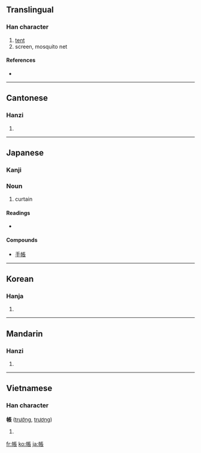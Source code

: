 {{also|帐|賬}}
==Translingual==

===Han character===
{{Han char|rn=50|rad=巾|as=08|sn=11|four=4123<sub>2</sub>|canj=中月尸一女 (LBSMV)|ids=⿰[[巾]][[長]]
}}

# [[tent]]
# screen, mosquito net

====References====
* {{Han ref|kx=0332.200|dkj=08939|dj=0638.190|hdz=10742.080|uh=5E33|ud=24115|bh=B162|bd=45410}}

----

==Cantonese==

===Hanzi===
{{yue-hanzi|jyut=|y=jeung3|sim=帐}}

# {{defn|Cantonese}}

----

==Japanese==

===Kanji===
{{ja-kanji|grade=3|rs=巾08}}

===Noun===
{{ja-noun|k|hira=とばり|rom=tobari}}

# curtain

====Readings====
* {{ja-readings|on=[[ちょう]] (chō)|kun=[[とばり]] (tobari), [[はり]] (hari)}}

====Compounds====
* [[手帳]]

----

==Korean==

===Hanja===
{{ko-hanja|hangeul=장|rv=jang|mr=chang}}

# {{defn|Korean}}

----

==Mandarin==

===Hanzi===
{{cmn-hanzi|sim=帐|pin=[[zhàng]] ([[zhang4]])|wg=chang<sup>4</sup>}}

# {{defn|Mandarin}}

----

==Vietnamese==

===Han character===
'''帳''' ([[trướng]], [[trương]])

# {{defn|Vietnamese}}

[[fr:帳]]
[[ko:帳]]
[[ja:帳]]